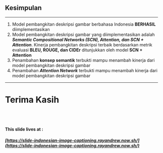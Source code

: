 

<Head>
    <title>Semantic Compositional Networks | Ray Andrew | Conclusions</title>
    <meta name="twitter:card" content="summary_large_image" />
    <meta name="twitter:site" content="@raydreee" />
    <meta name="twitter:title" content="Final Project - Indonesian Image Captioning" />
    <meta name="twitter:description" content="Indonesian Image Captioning using Semantic Compositional Networks" />
    <meta name="twitter:image" content="https://example.com/card.png" />
</Head>


## Kesimpulan

---

<Layout>
    <ol style={{ textAlign: 'justify' }}>
        <li>Model pembangkitan deskripsi gambar berbahasa Indonesia <b style={{ color: '#9a1750' }}>BERHASIL</b> diimplementasikan</li>
        <Appear>
            <li>Model pembangkitan deskripsi gambar yang diimplementasikan adalah <b style={{ color: '#9a1750' }}><i>Semantic Compositional Networks (SCN), Attention, dan SCN + Attention</i></b>. Kinerja pembangkitan deskripsi terbaik berdasarkan metrik evaluasi <b style={{ color: '#9a1750' }}>BLEU, ROUGE, dan CIDEr</b> ditunjukkan oleh model <b style={{ color: '#9a1750' }}>SCN + Attention</b></li>
            <li>Penambahan  <b style={{ color: '#9a1750' }}>konsep semantik</b> terbukti mampu menambah kinerja dari model pembangkitan deskripsi gambar</li>
            <li>Penambahan <b style={{ color: '#9a1750' }}><i>Attention Network</i></b> terbukti mampu menambah kinerja dari model pembangkitan deskripsi gambar</li>
        </Appear>
    </ol>
</Layout>

---

# Terima Kasih

<br />
<br />

#### This slide lives at : 

#####  [https://slide-indonesian-image-captioning.rayandrew.now.sh/](https://slide-indonesian-image-captioning.rayandrew.now.sh/)